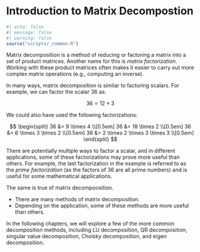 # Introduction to Matrix Decompostion

```r
#| echo: false
#| message: false
#| warning: false
source("scripts/_common.R")
```


Matrix decomposition is a method of reducing or factoring a matrix into a set of product matrices. Another name for this is *matrix factorization*. Working with these product matrices often makes it easier to carry out more complex matrix operations (e.g., computing an inverse). 

In many ways, matrix decomposition is similar to factoring scalars. For example, we can factor the scalar 36 as:

$$
36 = 12 \times 3
$$

We could also have used the following factorizations:

$$
\begin{split}
36 &= 9 \times 4 \\[0.5em]
36 &= 18 \times 2 \\[0.5em]
36 &= 6 \times 3 \times 2 \\[0.5em]
36 &= 2 \times 2 \times 3 \times 3 \\[0.5em]
\end{split}
$$

There are potentially multiple ways to factor a scalar, and in different applications, some of these factorizations may prove more useful than others. For example, the last factorization in the example is referred to as the *prime factorization* (as the factors of 36 are all prime numbers) and is useful for some mathematical applications. 

The same is true of matrix decompoosition.

- There are many methods of matrix decomposition.
- Depending on the application, some of these methods are more useful than others.

In the following chapters, we will explore a few of the more common decomposition methods, including LU decomposition, QR decomposition, singular value decomposition, Cholsky decomposition, and eigen decomposition.


<br />
